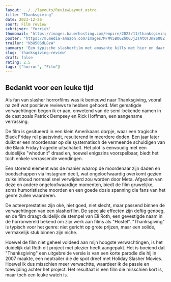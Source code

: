 ```yaml
---
layout: ../../layouts/ReviewLayout.astro
title: "Thanksgiving"
date: 2023-12-26
soort: Film review
schrijver: 'Yorrick'
thumbnail: "https://images.bauerhosting.com/empire/2023/11/thanksgiving-2.jpg?ar=16%3A9&fit=crop&crop=top&auto=format&w=1440&q=80"
poster: "https://m.media-amazon.com/images/M/MV5BOGZhOGJjZTAtOTJmYS00ZTk2LTgxYWEtNjM3ZmUxMjY2NWFiXkEyXkFqcGdeQXVyNjU2NTI4MjE@._V1_FMjpg_UX1000_.jpg"
trailer: "KbU50SdL8zA"
summary: 'Een typische slasherfilm met amusante kills met hier en daar een verrasende verschijning. Het plot laat wel wat te wensen over en is lichtjes voorspelbaar maar de spanning en humor doet denken aan de Scream franchise. Misschien kan Thanksgiving de Scream-fakkel van jaarlijkse slasherreleases overnemen.'
slug: 'thanksgiving-review'
draft: false
rating: 2.5
tags: ["horror", "Film"]
---
```


## Bedankt voor een leuke tijd

Als fan van slasher horrorfilms was ik benieuwd naar Thanksgiving, vooral na zelf wat positieve reviews te hebben gehoord. Met gematigde verwachtingen begon ik er aan, onwetend van de semi-bekende namen in de cast zoals Patrick Dempsey en Rick Hoffman, een aangename verrassing.

De film is gesitueerd in een klein Amerikaans dorpje, waar een tragische Black Friday rel plaatsvindt, resulterend in meerdere doden. Een jaar later duikt er een moordenaar op die systematisch de vermeende schuldigen van die Black Friday tragedie uitschakelt. Het plot is eenvoudig met een duidelijke "whodunit" draad en, hoewel enigszins voorspelbaar, biedt het toch enkele verrassende wendingen.

Een storend element was de manier waarop de moordenaar zijn daden en boodschappen via Instagram deelt, wat ongeloofwaardig overkomt gezien zulke inhoud normaal snel verwijderd zou worden door Meta. Afgezien van deze en andere ongeloofwaardige momenten, biedt de film gruwelijke, soms humoristische moorden en een goede dosis spanning die fans van het genre zullen waarderen.

De acteerprestaties zijn oké, niet goed, niet slecht, maar passend binnen de verwachtingen van een slasherfilm. De speciale effecten zijn deftig genoeg, en de film draagt duidelijk de stempel van Eli Roth, een gevestigde naam in de horrorwereld bekend om zijn werk aan films als "Hostel". "Thanksgiving" is typisch voor het genre: niet gericht op grote prijzen, maar een solide, vermakelijk stuk binnen zijn niche.

Hoewel de film niet geheel voldeed aan mijn hoogste verwachtingen, is het duidelijk dat Roth dit project met plezier heeft aangepakt. Het is boeiend dat "Thanksgiving" een uitgebreide versie is van een korte parodie die hij in 2007 maakte, een neptrailer die de spot dreef met Holiday Slasher Movies. Hoewel ik dus misschien meer verwachtte, waardeer ik de passie en toewijding achter het project. Het resultaat is een film die misschien kort is, maar toch een leuke watch is.
